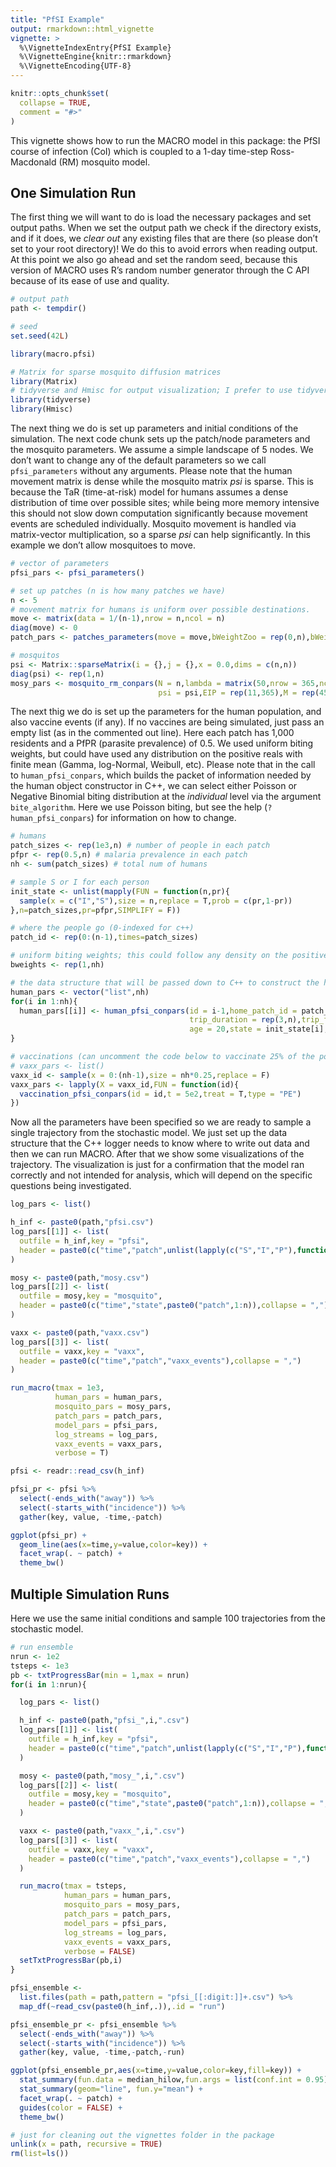 ```yaml
---
title: "PfSI Example"
output: rmarkdown::html_vignette
vignette: >
  %\VignetteIndexEntry{PfSI Example}
  %\VignetteEngine{knitr::rmarkdown}
  %\VignetteEncoding{UTF-8}
---
```


```r
knitr::opts_chunk$set(
  collapse = TRUE,
  comment = "#>"
)
```

This vignette shows how to run the MACRO model in this package: the PfSI course of infection (CoI) which is coupled to a 1-day time-step Ross-Macdonald (RM) mosquito model.

## One Simulation Run

The first thing we will want to do is load the necessary packages and set output paths. When we set the output path we check if the directory exists, and if it does, we *clear out* any existing files that are there (so please don't set to your root directory)! We do this to avoid errors when reading output. At this point we also go ahead and set the random seed, because this version of MACRO uses R's random number generator through the C API because of its ease of use and quality.

```r
# output path
path <- tempdir()

# seed
set.seed(42L)

library(macro.pfsi)

# Matrix for sparse mosquito diffusion matrices
library(Matrix)
# tidyverse and Hmisc for output visualization; I prefer to use tidyverse but the output can be analyzed with base plots just fine
library(tidyverse)
library(Hmisc)
```

The next thing we do is set up parameters and initial conditions of the simulation. The next code chunk sets up the patch/node parameters and the mosquito parameters. We assume a simple landscape of 5 nodes. We don't want to change any of the default parameters so we call `pfsi_parameters` without any arguments. Please note that the human movement matrix is dense while the mosquito matrix _psi_ is sparse. This is because the TaR (time-at-risk) model for humans assumes a dense distribution of time over possible sites; while being more memory intensive this should not slow down computation significantly because movement events are scheduled individually. Mosquito movement is handled via matrix-vector multiplication, so a sparse _psi_ can help significantly. In this example we don't allow mosquitoes to move.

```r
# vector of parameters
pfsi_pars <- pfsi_parameters()

# set up patches (n is how many patches we have)
n <- 5
# movement matrix for humans is uniform over possible destinations.
move <- matrix(data = 1/(n-1),nrow = n,ncol = n)
diag(move) <- 0
patch_pars <- patches_parameters(move = move,bWeightZoo = rep(0,n),bWeightZootox = rep(0,n),reservoir = rep(F,n),res_EIR = rep(0,n))

# mosquitos
psi <- Matrix::sparseMatrix(i = {},j = {},x = 0.0,dims = c(n,n))
diag(psi) <- rep(1,n)
mosy_pars <- mosquito_rm_conpars(N = n,lambda = matrix(50,nrow = 365,ncol = n),
                                 psi = psi,EIP = rep(11,365),M = rep(450,n),Y = rep(0,n),Z = rep(0,n))
```

The next thig we do is set up the parameters for the human population, and also vaccine events (if any). If no vaccines are being simulated, just pass an empty list (as in the commented out line). Here each patch has 1,000 residents and a PfPR (parasite prevalence) of 0.5. We used uniform biting weights, but could have used any distribution on the positive reals with finite mean (Gamma, log-Normal, Weibull, etc). Please note that in the call to `human_pfsi_conpars`, which builds the packet of information needed by the human object constructor in C++, we can select either Poisson or Negative Binomial biting distribution at the _individual_ level via the argument `bite_algorithm`. Here we use Poisson biting, but see the help (`?human_pfsi_conpars`) for information on how to change.

```r
# humans
patch_sizes <- rep(1e3,n) # number of people in each patch
pfpr <- rep(0.5,n) # malaria prevalence in each patch
nh <- sum(patch_sizes) # total num of humans

# sample S or I for each person
init_state <- unlist(mapply(FUN = function(n,pr){
  sample(x = c("I","S"),size = n,replace = T,prob = c(pr,1-pr))
},n=patch_sizes,pr=pfpr,SIMPLIFY = F))

# where the people go (0-indexed for c++)
patch_id <- rep(0:(n-1),times=patch_sizes)

# uniform biting weights; this could follow any density on the positive reals (gamma, log-normal, weibull, etc.)
bweights <- rep(1,nh)

# the data structure that will be passed down to C++ to construct the human pop
human_pars <- vector("list",nh)
for(i in 1:nh){
  human_pars[[i]] <- human_pfsi_conpars(id = i-1,home_patch_id = patch_id[i],
                                        trip_duration = rep(3,n),trip_frequency = 1/20,bweight = bweights[i],
                                        age = 20,state = init_state[i],bite_algorithm = 0)
}

# vaccinations (can uncomment the code below to vaccinate 25% of the population at day 500)
# vaxx_pars <- list()
vaxx_id <- sample(x = 0:(nh-1),size = nh*0.25,replace = F)
vaxx_pars <- lapply(X = vaxx_id,FUN = function(id){
  vaccination_pfsi_conpars(id = id,t = 5e2,treat = T,type = "PE")
})
```

Now all the parameters have been specified so we are ready to sample a single trajectory from the stochastic model. We just set up the data structure that the C++ logger needs to know where to write out data and then we can run MACRO. After that we show some visualizations of the trajectory. The visualization is just for a confirmation that the model ran correctly and not intended for analysis, which will depend on the specific questions being investigated.

```r
log_pars <- list()

h_inf <- paste0(path,"pfsi.csv")
log_pars[[1]] <- list(
  outfile = h_inf,key = "pfsi",
  header = paste0(c("time","patch",unlist(lapply(c("S","I","P"),function(x){paste0(x,c("_visitor","_resident_home","_resident_away"))})),"incidence_resident","incidence_traveller"),collapse = ",")
)

mosy <- paste0(path,"mosy.csv")
log_pars[[2]] <- list(
  outfile = mosy,key = "mosquito",
  header = paste0(c("time","state",paste0("patch",1:n)),collapse = ",")
)

vaxx <- paste0(path,"vaxx.csv")
log_pars[[3]] <- list(
  outfile = vaxx,key = "vaxx",
  header = paste0(c("time","patch","vaxx_events"),collapse = ",")
)

run_macro(tmax = 1e3,
          human_pars = human_pars,
          mosquito_pars = mosy_pars,
          patch_pars = patch_pars,
          model_pars = pfsi_pars,
          log_streams = log_pars,
          vaxx_events = vaxx_pars,
          verbose = T)

pfsi <- readr::read_csv(h_inf)

pfsi_pr <- pfsi %>%
  select(-ends_with("away")) %>%
  select(-starts_with("incidence")) %>%
  gather(key, value, -time,-patch)

ggplot(pfsi_pr) +
  geom_line(aes(x=time,y=value,color=key)) +
  facet_wrap(. ~ patch) +
  theme_bw()
```


## Multiple Simulation Runs

Here we use the same initial conditions and sample 100 trajectories from the stochastic model.

```r
# run ensemble
nrun <- 1e2
tsteps <- 1e3
pb <- txtProgressBar(min = 1,max = nrun)
for(i in 1:nrun){

  log_pars <- list()

  h_inf <- paste0(path,"pfsi_",i,".csv")
  log_pars[[1]] <- list(
    outfile = h_inf,key = "pfsi",
    header = paste0(c("time","patch",unlist(lapply(c("S","I","P"),function(x){paste0(x,c("_visitor","_resident_home","_resident_away"))})),"incidence_resident","incidence_traveller"),collapse = ",")
  )

  mosy <- paste0(path,"mosy_",i,".csv")
  log_pars[[2]] <- list(
    outfile = mosy,key = "mosquito",
    header = paste0(c("time","state",paste0("patch",1:n)),collapse = ",")
  )

  vaxx <- paste0(path,"vaxx_",i,".csv")
  log_pars[[3]] <- list(
    outfile = vaxx,key = "vaxx",
    header = paste0(c("time","patch","vaxx_events"),collapse = ",")
  )

  run_macro(tmax = tsteps,
            human_pars = human_pars,
            mosquito_pars = mosy_pars,
            patch_pars = patch_pars,
            model_pars = pfsi_pars,
            log_streams = log_pars,
            vaxx_events = vaxx_pars,
            verbose = FALSE)
  setTxtProgressBar(pb,i)
}

pfsi_ensemble <-
  list.files(path = path,pattern = "pfsi_[[:digit:]]+.csv") %>%
  map_df(~read_csv(paste0(h_inf,.)),.id = "run")

pfsi_ensemble_pr <- pfsi_ensemble %>%
  select(-ends_with("away")) %>%
  select(-starts_with("incidence")) %>%
  gather(key, value, -time,-patch,-run)

ggplot(pfsi_ensemble_pr,aes(x=time,y=value,color=key,fill=key)) +
  stat_summary(fun.data = median_hilow,fun.args = list(conf.int = 0.95),geom = "ribbon",alpha=0.4,color=NA) +
  stat_summary(geom="line", fun.y="mean") +
  facet_wrap(. ~ patch) +
  guides(color = FALSE) +
  theme_bw()
```

```r
# just for cleaning out the vignettes folder in the package
unlink(x = path, recursive = TRUE)
rm(list=ls())
```
